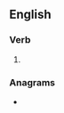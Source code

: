 ==English==

===Verb===
{{head|en|verb form}}

# {{en-past of|reminisce}}

===Anagrams===
* {{anagrams|en|a=cdeeiimnrs|mediciners}}